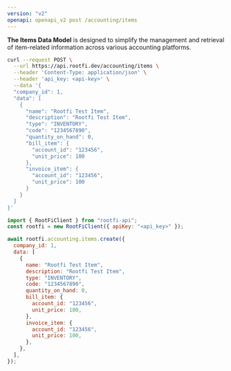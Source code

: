 ```yaml
---
version: "v2"
openapi: openapi_v2 post /accounting/items
---
```


**The Items Data Model** is designed to simplify the management and retrieval of item-related information across various accounting platforms.

<RequestExample>

```bash cURL
curl --request POST \
  --url https://api.rootfi.dev/accounting/items \
  --header 'Content-Type: application/json' \
  --header 'api_key: <api-key>' \
  --data '{
  "company_id": 1,
  "data": [
    {
      "name": "Rootfi Test Item",
      "description": "Rootfi Test Item",
      "type": "INVENTORY",
      "code": "1234567890",
      "quantity_on_hand": 0,
      "bill_item": {
        "account_id": "123456",
        "unit_price": 100
      },
      "invoice_item": {
        "account_id": "123456",
        "unit_price": 100
      }
    }
  ]
}'
```

```javascript NodeJS
import { RootFiClient } from "rootfi-api";
const rootfi = new RootFiClient({ apiKey: "<api_key>" });

await rootfi.accounting.items.create({
  company_id: 1,
  data: [
    {
      name: "Rootfi Test Item",
      description: "Rootfi Test Item",
      type: "INVENTORY",
      code: "1234567890",
      quantity_on_hand: 0,
      bill_item: {
        account_id: "123456",
        unit_price: 100,
      },
      invoice_item: {
        account_id: "123456",
        unit_price: 100,
      },
    },
  ],
});
```

</RequestExample>
